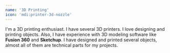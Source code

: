 ```yaml
---
name: '3D Printing'
icon: 'mdi:printer-3d-nozzle'
---
```


I'm a 3D printing enthusiast. I have several 3D printers. I love designing and printing objects.
Also, I have experience with 3D modeling software like **Fusion 360** and **Sketchup**.
I have designed and printed several objects, almost all of them are technical parts for my projects.
